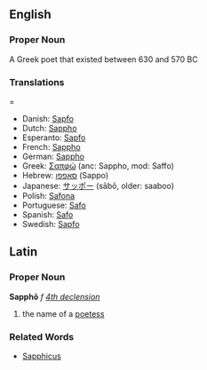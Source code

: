 ==English==
===Proper Noun===

A Greek poet that existed between 630 and 570 BC

===Translations====
*Danish: [[Sapfo]]
*Dutch: [[Sappho]]
*Esperanto: [[Sapfo]]
*French: [[Sappho]]
*German: [[Sappho]]
*Greek: [[Σαπφώ]] (anc: Sappho, mod: Saffo)
*Hebrew: [[סאפפו]] (Sappo)
*Japanese: [[サッポー]] (s&#257;b&#333;, older: saaboo)
*Polish: [[Safona]]
*Portuguese: [[Safo]]
*Spanish: [[Safo]]
*Swedish: [[Sapfo]]

==Latin==
===Proper Noun===
'''Sapphō''' ''f'' ''[[Wiktionary Appendix:Latin fourth declension|4th declension]]''

#the name of a [[poetess]]
===Related Words===
*[[Sapphicus]]

{{Wikipedia}}